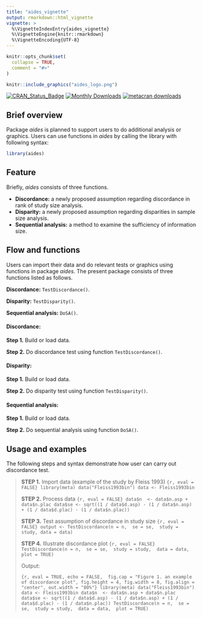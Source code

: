 ---
title: "aides_vignette"
output: rmarkdown::html_vignette
vignette: >
  %\VignetteIndexEntry{aides_vignette}
  %\VignetteEngine{knitr::rmarkdown}
  %\VignetteEncoding{UTF-8}
---

```{r, include = FALSE}
knitr::opts_chunk$set(
  collapse = TRUE,
  comment = "#>"
)
```

```{r echo = FALSE, out.width = "10%"}
knitr::include_graphics("aides_logo.png")
```

[![CRAN_Status_Badge](https://www.r-pkg.org/badges/version/aides)](https://cran.r-project.org/package=aides)
[![Monthly Downloads](https://cranlogs.r-pkg.org:443/badges/aides)](https://cranlogs.r-pkg.org:443/badges/aides)
[![metacran downloads](https://cranlogs.r-pkg.org/badges/grand-total/aides)](https://cran.r-project.org/package=aides)


## Brief overview

Package *aides* is planned to support users to do additional analysis or graphics. Users can use functions in *aides* by calling the library with following syntax:

```{r setup}
library(aides)
```


## Feature

Briefly, *aides* consists of three functions.

- **Discordance:** a newly proposed assumption regarding discordance in rank of study size analysis.
- **Disparity:** a newly proposed assumption regarding disparities in sample size analysis.
- **Sequential analysis:** a method to examine the sufficiency of information size.


## Flow and functions

Users can import their data and do relevant tests or graphics using functions in package *aides*. The present package consists of three functions listed as follows. 

**Discordance:** `TestDiscordance()`.  
  
**Disparity:**  `TestDisparity()`.

**Sequential analysis:**  `DoSA()`.
\

#### Discordance:

**Step 1.** Build or load data.

**Step 2.** Do discordance test using function `TestDiscordance()`.


#### Disparity:

**Step 1.** Build or load data.

**Step 2.** Do disparity test using function `TestDisparity()`.


#### Sequential analysis:

**Step 1.** Build or load data.

**Step 2.** Do sequential analysis using function `DoSA()`.


## Usage and examples

The following steps and syntax demonstrate how user can carry out discordance test.

> **STEP 1.** Import data (example of the study by Fleiss 1993)
> ```{r, eval = FALSE}
library(meta)
data("Fleiss1993bin")
data <- Fleiss1993bin
> ```
>
> **STEP 2.** Process data
> ```{r, eval = FALSE}
data$n  <- data$n.asp + data$n.plac
data$se <- sqrt((1 / data$d.asp) - (1 / data$n.asp) + (1 / data$d.plac) - (1 / data$n.plac))
> ```
>
> **STEP 3.** Test assumption of discordance in study size
> ```{r, eval = FALSE}
output <- TestDiscordance(n = n, 
                          se = se, 
                          study = study,
                          data = data)
> ```
>
> **STEP 4.** Illustrate discordance plot
> ```{r, eval = FALSE}
TestDiscordance(n = n, 
                se = se, 
                study = study, 
                data = data, 
                plot = TRUE)
> ```
>
> Output:
>
> ```{r, eval = TRUE, echo = FALSE,  fig.cap = "Figure 1. an example of discordance plot", fig.height = 4, fig.width = 8, fig.align = "center", out.width = "80%"}
library(meta)
data("Fleiss1993bin")
data <- Fleiss1993bin
data$n  <- data$n.asp + data$n.plac
data$se <- sqrt((1 / data$d.asp) - (1 / data$n.asp) + (1 / data$d.plac) - (1 / data$n.plac))
TestDiscordance(n = n, 
                se = se, 
                study = study, 
                data = data, 
                plot = TRUE)
> ```
